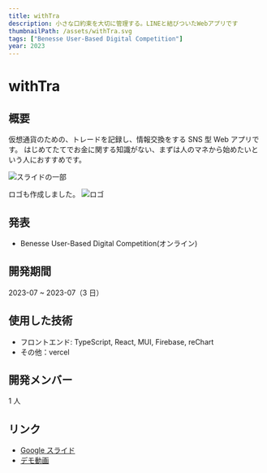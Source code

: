 ```yaml
---
title: withTra
description: 小さな口約束を大切に管理する。LINEと結びついたWebアプリです
thumbnailPath: /assets/withTra.svg
tags: ["Benesse User-Based Digital Competition"]
year: 2023
---
```


# withTra

## 概要

仮想通貨のための、トレードを記録し、情報交換をする SNS 型 Web アプリです。
はじめてたてでお金に関する知識がない、まずは人のマネから始めたいという人におすすめです。

![スライドの一部](https://i.gyazo.com/3bc90b375504a9a30b11c420d7879bda.png)

ロゴも作成しました。
![ロゴ](https://i.gyazo.com/d766d56551664fb5e23bd6ea5706975e.png)

## 発表

- Benesse User-Based Digital Competition(オンライン)

## 開発期間

2023-07 ~ 2023-07（3 日）

## 使用した技術

- フロントエンド: TypeScript, React, MUI, Firebase, reChart
- その他：vercel

## 開発メンバー

1 人

## リンク

- [Google スライド](https://docs.google.com/presentation/d/1I3brB_ZJLNo5Nzd2am8oLvHlA_xLR1IeXBVuKB8QQ9k/edit?usp=sharing)
- [デモ動画](https://www.youtube.com/watch?v=YsmZc4NZ50E&t=20s&ab_channel=KakeRskwa)
